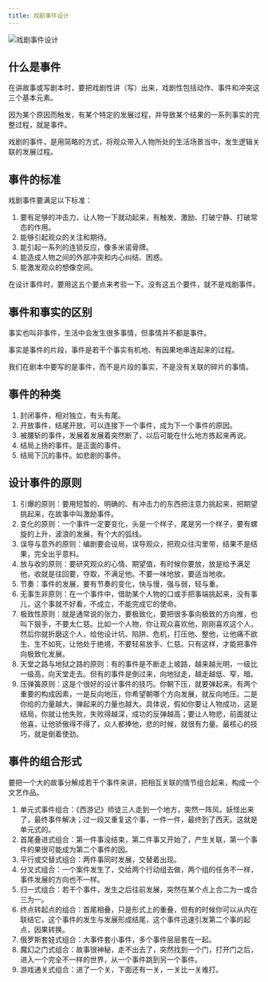 ```yaml
---
title: 戏剧事件设计
---
```


![戏剧事件设计](https://img.dava.cc/img/戏剧事件设计.png)

## 什么是事件

在讲故事或写剧本时，要把戏剧性讲（写）出来，戏剧性包括动作、事件和冲突这三个基本元素。

因为某个原因而触发，有某个特定的发展过程，并导致某个结果的一系列事实的完整过程，就是事件。

戏剧的事件，是用简略的方式，将观众带入人物所处的生活场景当中，发生逻辑关联的发展过程。

## 事件的标准

戏剧事件要满足以下标准：

1. 要有足够的冲击力，让人物一下就动起来，有触发、激励、打破宁静、打破常态的作用。
2. 能够引起观众的关注和期待。
3. 能引起一系列的连锁反应，像多米诺骨牌。
4. 能造成人物之间的外部冲突和内心纠结、困惑。
5. 能激发观众的想像空间。

在设计事件时，要用这五个要点来考验一下。没有这五个要件，就不是戏剧事件。

## 事件和事实的区别

事实也叫非事件，生活中会发生很多事情，但事情并不都是事件。

事实是事件的片段，事件是若干个事实有机地、有因果地串连起来的过程。

我们在剧本中要写的是事件，而不是片段的事实，不是没有关联的碎片的事情。

## 事件的种类

1. 封闭事件，相对独立，有头有尾。
2. 开放事件，结尾开放，可以连接下一个事件，成为下一个事件的原因。
3. 被腰斩的事件，发展着发展着突然断了，以后可能在什么地方拣起来再说。
4. 结局上扬的事件。是正面的事件。
5. 结局下沉的事件。如悲剧的事件。

## 设计事件的原则

1. 引爆的原则：要用短暂的、明确的、有冲击力的东西把注意力挑起来，把期望挑起来，在故事中叫激励事件。
2. 变化的原则：一个事件一定要变化，头是一个样子，尾是另一个样子，要有螺旋的上升，波浪的发展，有个大的弧线。
3. 误导与意外的原则：编剧要会设局，误导观众，把观众往沟里带，结果不是结果，完全出乎意料。
4. 放与收的原则：要研究观众的心情、期望值，有时候你要放，放是给予满足他，收就是往回要，夺取，不满足他。不要一味地放，要适当地收。
5. 节奏：事件的发展，要有节奏的变化，快与慢，强与弱，轻与重。
6. 无事生非原则：在一个事件中，借助某个人物的口或手把事端挑起来，没有事儿，这个事就不好看，不成立，不能完成它的使命。
7. 极致性原则：就是通常说的张力，要极致化，要把很多事向极致的方向推，也叫下狠手，不要太仁慈。比如一个人物，你让观众喜欢他，刚刚喜欢这个人，然后你就折磨这个人，给他设计坑、陷阱、危机，打压他、整他，让他痛不欲生、生不如死，让他处于绝境，不要轻易放手、仁慈。只有这样，才能把事件向极致化发展。
8. 天堂之路与地狱之路的原则：有的事件是不断走上坡路，越来越光明，一级比一级高，向天堂走去。但有的事件是倒过来，向地狱走，越走越低、窄，暗。
9. 压弹簧原则：这是个很好的设计事件的技巧。你朝下压，就要弹起来。有两个重要的构成因素，一是反向地压，你希望朝哪个方向发展，就反向地压。二是你给的力量越大，弹起来的力量也越大。具体说，假如你要让人物成功，这是结局，你就让他失败，失败得越深，成功的反弹越高；要让人物悲，前面就让他喜，让他骄傲得不得了，众人都捧他，悲的时候，就很有力量。最核心的技巧，就是倒着使劲。

## 事件的组合形式

要把一个大的故事分解成若干个事件来讲，把相互关联的情节组合起来，构成一个文艺作品。

1. 单元式事件组合：《西游记》师徒三人走到一个地方，突然一阵风，妖怪出来了，最终事件解决；过一段又重复这个事，一件一件，最终到了西天。这就是单元式的。
2. 首尾叠进式组合：第一件事没结束，第二件事又开始了，产生关联，第一个事件的果很可能成为第二个事件的因。
3. 平行或交替式组合：两件事同时发展，交替着出现。
4. 分叉式组合：一个案件发生了，交给两个行动组去做，两个组的任务不一样，事件发展的方向也不一样。
5. 归一式组合：若干个事件，发生之后往前发展，突然在某个点上合二为一或合三为一。
6. 终点转起点的组合：首尾相叠，只是形式上的重叠，但有的时候你可以从内在联结它，这个事件的发生与发展形成结尾，这个事件迅速引发第二个事的起点，因果转换。
7. 俄罗斯套娃式组合：大事件套小事件，多个事件层层套在一起。
8. 魔幻之门式组合：故事很神秘，走不出去了，突然找到一个门，打开门之后，进入一个完全不一样的世界，从一个事件跳到另一个事件。
9. 游戏通关式组合：进了一个关，下面还有一关，一关比一关难打。